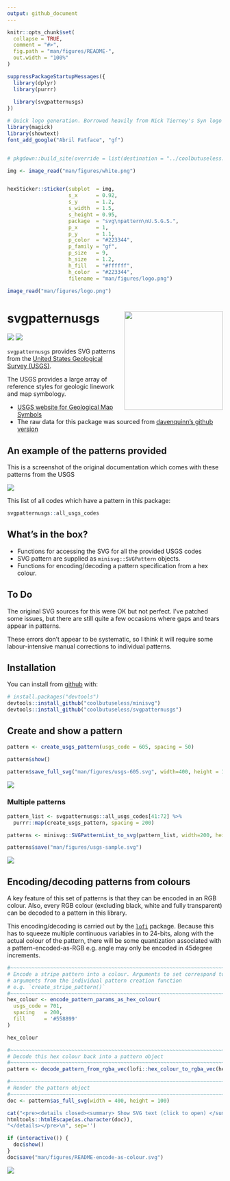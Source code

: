 ```yaml
---
output: github_document
---
```


<!-- README.md is generated from README.Rmd. Please edit that file -->

```r
knitr::opts_chunk$set(
  collapse = TRUE,
  comment = "#>",
  fig.path = "man/figures/README-",
  out.width = "100%"
)

suppressPackageStartupMessages({
  library(dplyr)
  library(purrr)
  
  library(svgpatternusgs)
})
```


```r
# Quick logo generation. Borrowed heavily from Nick Tierney's Syn logo process
library(magick)
library(showtext)
font_add_google("Abril Fatface", "gf")


# pkgdown::build_site(override = list(destination = "../coolbutuseless.github.io/package/svgpatternusgs"))
```


```r
img <- image_read("man/figures/white.png") 


hexSticker::sticker(subplot  = img,
                    s_x      = 0.92,
                    s_y      = 1.2,
                    s_width  = 1.5,
                    s_height = 0.95,
                    package  = "svg\npattern\nU.S.G.S.",
                    p_x      = 1,
                    p_y      = 1.1,
                    p_color  = "#223344",
                    p_family = "gf",
                    p_size   = 9,
                    h_size   = 1.2,
                    h_fill   = "#ffffff",
                    h_color  = "#223344",
                    filename = "man/figures/logo.png")

image_read("man/figures/logo.png")
```


# svgpatternusgs   <img src="man/figures/logo.png" align="right" height=230/>

<!-- badges: start -->
![](http://img.shields.io/badge/cool-useless-green.svg)
![](http://img.shields.io/badge/mini-verse-blue.svg)
<!-- badges: end -->

`svgpatternusgs` provides SVG patterns from the [United States Geological Survey (USGS)](usgs.gov).

The USGS provides a large array of reference styles for geologic linework and map symbology.

* [USGS website for Geological Map Symbols](https://ngmdb.usgs.gov/fgdc_gds/geolsymstd/download.php)
* The raw data for this package was sourced from [davenquinn's github version](https://github.com/davenquinn/geologic-patterns)

## An example of the patterns provided

This is a screenshot of the original documentation which comes with these patterns
from the USGS

<img src="man/figures/USGS-sample.png" />


This list of all codes which have a pattern in this package:

```r
svgpatternusgs::all_usgs_codes
```


## What's in the box?

* Functions for accessing the SVG for all the provided USGS codes
* SVG pattern are supplied as `minisvg::SVGPattern` objects.
* Functions for encoding/decoding a pattern specification from a hex colour.

## To Do

The original SVG sources for this were OK but not perfect.  I've patched some issues, but there
are still quite a few occasions where gaps and tears appear in patterns.

These errors don't appear to be systematic, so I think it will require some labour-intensive manual
corrections to individual patterns.  


## Installation

You can install from [github](https://github.com/coolbutuseless/svgpatternusgs) with:

``` r
# install.packages("devtools")
devtools::install_github("coolbutuseless/minisvg")
devtools::install_github("coolbutuseless/svgpatternusgs")
```


## Create and show a pattern


```r
pattern <- create_usgs_pattern(usgs_code = 605, spacing = 50)
```

```r
pattern$show()
```


```r
pattern$save_full_svg("man/figures/usgs-605.svg", width=400, height = 100)
```

<img src="man/figures/usgs-605.svg" />



### Multiple patterns

```r
pattern_list <- svgpatternusgs::all_usgs_codes[41:72] %>%
  purrr::map(create_usgs_pattern, spacing = 200) 

patterns <- minisvg::SVGPatternList_to_svg(pattern_list, width=200, height=100, ncol = 4)

patterns$save("man/figures/usgs-sample.svg")
```



<img src="man/figures/usgs-sample.svg" />





## Encoding/decoding patterns from colours

A key feature of this set of patterns is that they can be encoded in
an RGB colour.  Also, every RGB colour (excluding black, white and fully transparent)
can be decoded to a pattern in this library.

This encoding/decoding is carried out by the [`lofi`](https://github.com/coolbutuseless/lofi) package.
Because this has to squeeze multiple continuous variables in to 24-bits, along with 
the actual colour of the pattern, there
will be some quantization associated with a pattern-encoded-as-RGB e.g. angle may
only be encoded in 45degree increments.

```r
#~~~~~~~~~~~~~~~~~~~~~~~~~~~~~~~~~~~~~~~~~~~~~~~~~~~~~~~~~~~~~~~~~~~~~~~~~~~~~
# Encode a stripe pattern into a colour. Arguments to set correspond to 
# arguments from the individual pattern creation function 
# e.g. `create_stripe_pattern()`
#~~~~~~~~~~~~~~~~~~~~~~~~~~~~~~~~~~~~~~~~~~~~~~~~~~~~~~~~~~~~~~~~~~~~~~~~~~~~~
hex_colour <- encode_pattern_params_as_hex_colour(
  usgs_code = 701,
  spacing   = 200,
  fill      = '#558899'
)

hex_colour

#~~~~~~~~~~~~~~~~~~~~~~~~~~~~~~~~~~~~~~~~~~~~~~~~~~~~~~~~~~~~~~~~~~~~~~~~~~~~~
# Decode this hex colour back into a pattern object
#~~~~~~~~~~~~~~~~~~~~~~~~~~~~~~~~~~~~~~~~~~~~~~~~~~~~~~~~~~~~~~~~~~~~~~~~~~~~~
pattern <- decode_pattern_from_rgba_vec(lofi::hex_colour_to_rgba_vec(hex_colour))

#~~~~~~~~~~~~~~~~~~~~~~~~~~~~~~~~~~~~~~~~~~~~~~~~~~~~~~~~~~~~~~~~~~~~~~~~~~~~~
# Render the pattern object
#~~~~~~~~~~~~~~~~~~~~~~~~~~~~~~~~~~~~~~~~~~~~~~~~~~~~~~~~~~~~~~~~~~~~~~~~~~~~~
doc <- pattern$as_full_svg(width = 400, height = 100)
```


```r
cat("<pre><details closed><summary> Show SVG text (click to open) </summary>",
htmltools::htmlEscape(as.character(doc)), 
"</details></pre>\n", sep='')
```

```r
if (interactive()) {
  doc$show()
} 
doc$save("man/figures/README-encode-as-colour.svg")
```

<img src="man/figures/README-encode-as-colour.svg" />








